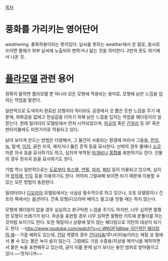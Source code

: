 [[목차]]

= 풍화를 가리키는 영어단어 =

weathering. 풍화작용이라는 뜻이있다. 날씨를 뜻하는 weather에서 온 말로, 동사로 쓰이면 물체가 외부 날씨에 노출되어 변하거나 닮는 것을 의미한다. 2번의 뜻도 여기에서 나온 것. 


= [[플라모델]] 관련 용어 =

정확히 말하면 플라모델 뿐 아니라 모든 모형에 적용되는 용어로, 모형에 낡은 느낌을 입히는 작업을 말한다.

일반적으로 도색까지 완료된 모형이라 하더라도 공장에서 갓 뽑은 듯한 느낌을 주기 때문에, 위화감을 없애고 현실감을 더하기 위해 낡은 느낌을 입히는 작업을 웨더링이라 일컫는다. 원래 밀리터리 모델링에서 먼저 시작되었으며, [[피규어]] 혹은 [[건프라]] 등 SF 혹은 판타지물에도 마찬가지로 적용되고 있다.

낡아 보이게 만드는 방법은 다양해서, 그 물건이 사용되는 환경에 따라서 그을음, [[먼지]], [[녹]], 탈색, [[이끼]], 긁힌 자국, 깨지거나 뚫린 흔적 등을 묘사한다. 선박의 경우 물때나 [[소금]] 마른 자국 등을 묘사하기도 하고, 심지어 부착된 [[따개비]]나 [[홍합]]를 표현하기도 한다. 인물의 경우 핏자국 등을 묘사하기도 한다.

기법 역시 일반적으로는 [[도료]]부터 [[파스텔]], [[연필]], [[마커]], [[퍼티]] 등이 이용되고 있으며, 심지어 [[접착제]], [[인두]] 등을 이용하기도 한다. 어차피 그럴싸해 보이면 되기 때문에 이용할 수 있는 모든 방법이 동원된다.

밀리터리나 [[디오라마]] 모델링에서는 사실상 필수적으로 하고 있으나, 오토 모델링이나 건프라 쪽에서는 옵션이다. 건축 모형(디오라마 베이스 말고)을 만들 때는 하지 않는다.

모형에 웨더링이 없을 경우 심심하고 완구틱한 느낌을 주기도 하지만, 너무 심하면 멀쩡한 모형이 쓰레기가 된다. 파손을 표현할 경우 너무 심하면 멀쩡한 키트에 분풀이를 하는 것처럼 보이기도 한다. 또한 재질이나 상황에 맞지 않는 웨더링으로 지탄의 대상이 되기도 한다. --[[http://www.youtube.com/watch?v=c-W6OF1d6pw 극단적인 웨더링의 예]]--
가끔 예외도 있는데, [[건담]] 계열의 경우 [[건다리움]]/루나티타늄이라는 재질 상 철에서 볼 수 있는 붉은 녹이 슬지 않는다. 그럼에도 가끔 수중용/지상용 메카닉을 제작하면서 붉은 녹을 표현해주고 있는데, 굳이 이를 문제 삼기 보다는 용인 범위로 받아들이고 있다.~~멋지니까~~
